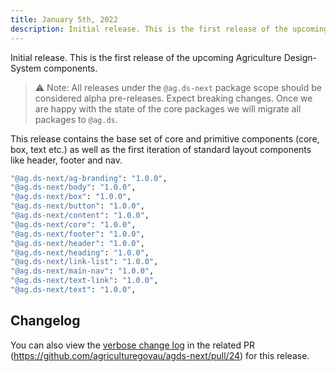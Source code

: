 ```yaml
---
title: January 5th, 2022
description: Initial release. This is the first release of the upcoming Agriculture Design-System components.
---
```


Initial release. This is the first release of the upcoming Agriculture Design-System components.

> ⚠️ Note: All releases under the `@ag.ds-next` package scope should be considered alpha pre-releases. Expect breaking changes.
> Once we are happy with the state of the core packages we will migrate all packages to `@ag.ds`.

This release contains the base set of core and primitive components (core, box, text etc.) as well as the first iteration of standard layout components like header, footer and nav.

```sh
"@ag.ds-next/ag-branding": "1.0.0",
"@ag.ds-next/body": "1.0.0",
"@ag.ds-next/box": "1.0.0",
"@ag.ds-next/button": "1.0.0",
"@ag.ds-next/content": "1.0.0",
"@ag.ds-next/core": "1.0.0",
"@ag.ds-next/footer": "1.0.0",
"@ag.ds-next/header": "1.0.0",
"@ag.ds-next/heading": "1.0.0",
"@ag.ds-next/link-list": "1.0.0",
"@ag.ds-next/main-nav": "1.0.0",
"@ag.ds-next/text-link": "1.0.0",
"@ag.ds-next/text": "1.0.0",
```

## Changelog

You can also view the [verbose change log](https://github.com/agriculturegovau/agds-next/pull/24) in the related PR (https://github.com/agriculturegovau/agds-next/pull/24) for this release.
